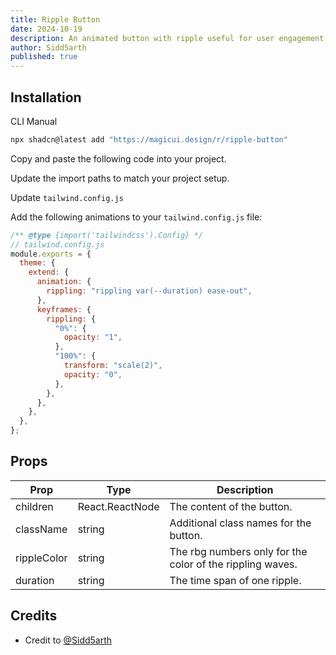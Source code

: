 ```yaml
---
title: Ripple Button
date: 2024-10-19
description: An animated button with ripple useful for user engagement.
author: Sidd5arth
published: true
---
```


<ComponentPreview name="ripple-button-demo" />

## Installation

<Tabs defaultValue="cli">

<TabsList>
  <TabsTrigger value="cli">CLI</TabsTrigger>
  <TabsTrigger value="manual">Manual</TabsTrigger>
</TabsList>
<TabsContent value="cli">

```bash
npx shadcn@latest add "https://magicui.design/r/ripple-button"
```

</TabsContent>

<TabsContent value="manual">

<Steps>

<Step>Copy and paste the following code into your project.</Step>

<ComponentSource name="ripple-button" />

<Step>Update the import paths to match your project setup.</Step>

<Step>Update `tailwind.config.js`</Step>

Add the following animations to your `tailwind.config.js` file:

```js title="tailwind.config.js" {5-13}
/** @type {import('tailwindcss').Config} */
// tailwind.config.js
module.exports = {
  theme: {
    extend: {
      animation: {
        rippling: "rippling var(--duration) ease-out",
      },
      keyframes: {
        rippling: {
          "0%": {
            opacity: "1",
          },
          "100%": {
            transform: "scale(2)",
            opacity: "0",
          },
        },
      },
    },
  },
};
```

</Steps>

</TabsContent>

</Tabs>

## Props

| Prop        | Type            | Description                                               |
| ----------- | --------------- | --------------------------------------------------------- |
| children    | React.ReactNode | The content of the button.                                |
| className   | string          | Additional class names for the button.                    |
| rippleColor | string          | The rbg numbers only for the color of the rippling waves. |
| duration    | string          | The time span of one ripple.                              |

## Credits

- Credit to [@Sidd5arth](https://github.com/Sidd5arth)
